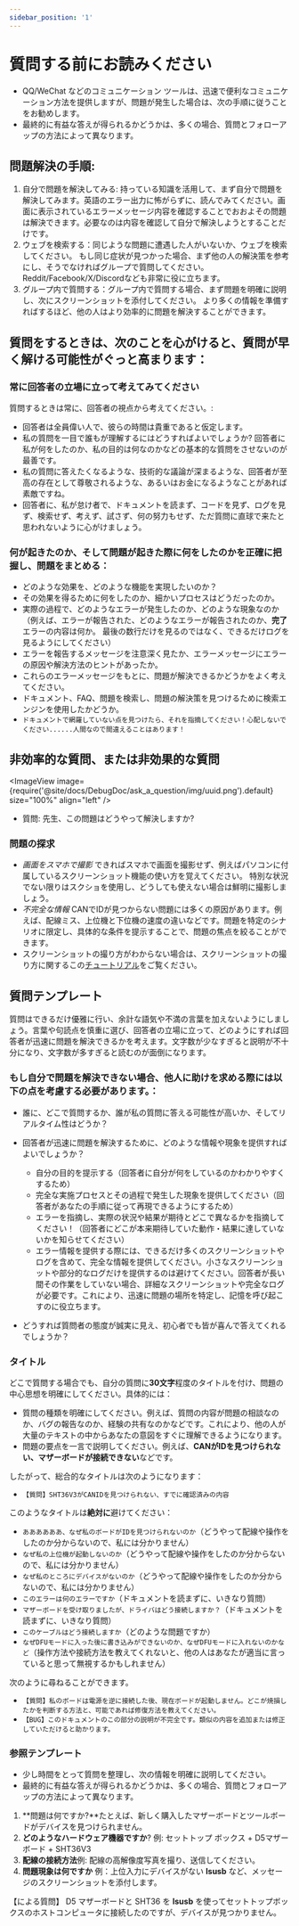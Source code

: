 ```yaml
---
sidebar_position: '1'
---
```



# 質問する前にお読みください

- QQ/WeChat などのコミュニケーション ツールは、迅速で便利なコミュニケーション方法を提供しますが、問題が発生した場合は、次の手順に従うことをお勧めします。
- 最終的に有益な答えが得られるかどうかは、多くの場合、質問とフォローアップの方法によって異なります。

## 問題解決の手順:

1. 自分で問題を解決してみる: 持っている知識を活用して、まず自分で問題を解決してみます。英語のエラー出力に怖がらずに、読んでみてください。画面に表示されているエラーメッセージ内容を確認することでおおよその問題は解決できます。必要なのは内容を確認して自分で解決しようとすることだけです。
2. ウェブを検索する：同じような問題に遭遇した人がいないか、ウェブを検索してください。 もし同じ症状が見つかった場合、まず他の人の解決策を参考にし、そうでなければグループで質問してください。Reddit/Facebook/X/Discordなども非常に役に立ちます。
3. グループ内で質問する：グループ内で質問する場合、まず問題を明確に説明し、次にスクリーンショットを添付してください。 より多くの情報を準備すればするほど、他の人はより効率的に問題を解決することができます。

## 質問をするときは、次のことを心がけると、質問が早く解ける可能性がぐっと高まります：

### 常に回答者の立場に立って考えてみてください

質問するときは常に、回答者の視点から考えてください。:

- 回答者は全員偉い人で、彼らの時間は貴重であると仮定します。
- 私の質問を一目で誰もが理解するにはどうすればよいでしょうか? 回答者に私が何をしたのか、私の目的は何なのかなどの基本的な質問をさせないのが最善です。
- 私の質問に答えたくなるような、技術的な議論が深まるような、回答者が至高の存在として尊敬されるような、あるいはお金になるようなことがあれば素敵ですね。
- 回答者に、私が怠け者で、ドキュメントを読まず、コードを見ず、ログを見ず、検索せず、考えず、試さず、何の努力もせず、ただ質問に直球で来たと思われないように心がけましょう。

### 何が起きたのか、そして問題が起きた際に何をしたのかを正確に把握し、問題をまとめる：

- どのような効果を、どのような機能を実現したいのか？
- その効果を得るために何をしたのか、細かいプロセスはどうだったのか。
- 実際の過程で、どのようなエラーが発生したのか、どのような現象なのか（例えば、エラーが報告された、どのようなエラーが報告されたのか、**完了**エラーの内容は何か。 最後の数行だけを見るのではなく、できるだけログを見るようにしてください）
- エラーを報告するメッセージを注意深く見たか、エラーメッセージにエラーの原因や解決方法のヒントがあったか。
- これらのエラーメッセージをもとに、問題が解決できるかどうかをよく考えてください。
- ドキュメント、FAQ、問題を検索し、問題の解決策を見つけるために検索エンジンを使用したかどうか。
- `ドキュメントで網羅していない点を見つけたら、それを指摘してください！心配しないでください......人間なので間違えることはあります！`

## 非効率的な質問、または非効果的な質問

<ImageView image={require('@site/docs/DebugDoc/ask_a_question/img/uuid.png').default} size="100%" align="left" />

- 質問: 先生、この問題はどうやって解決しますか?

### 問題の探求

- *画面をスマホで撮影* できればスマホで画面を撮影せず、例えばパソコンに付属しているスクリーンショット機能の使い方を覚えてください。 特別な状況でない限りはスクショを使用し、どうしても使えない場合は鮮明に撮影しましょう。
- *不完全な情報* CANでIDが見つからない問題には多くの原因があります。例えば、配線ミス、上位機と下位機の速度の違いなどです。問題を特定のシナリオに限定し、具体的な条件を提示することで、問題の焦点を絞ることができます。
- スクリーンショットの撮り方がわからない場合は、スクリーンショットの撮り方に関するこの[チュートリアル](https://www.bilibili.com/video/BV1LB4y1t7jy/?spm_id_from=333.337.search-card.all.click&vd_source=36affb37d7228751cd1fcbbda487dfdf)をご覧ください。

## 質問テンプレート

質問はできるだけ優雅に行い、余計な語気や不満の言葉を加えないようにしましょう。言葉や句読点を慎重に選び、回答者の立場に立って、どのようにすれば回答者が迅速に問題を解決できるかを考えます。文字数が少なすぎると説明が不十分になり、文字数が多すぎると読むのが面倒になります。

### もし自分で問題を解決できない場合、他人に助けを求める際には以下の点を考慮する必要があります。：

- 誰に、どこで質問するか、誰が私の質問に答える可能性が高いか、そしてリアルタイム性はどうか？

- 回答者が迅速に問題を解決するために、どのような情報や現象を提供すればよいでしょうか？

    - 自分の目的を提示する（回答者に自分が何をしているのかわかりやすくするため）
    - 完全な実施プロセスとその過程で発生した現象を提供してください（回答者があなたの手順に従って再現できるようにするため）
    - エラーを指摘し、実際の状況や結果が期待とどこで異なるかを指摘してください！（回答者にどこが本来期待していた動作・結果に達していないかを知らせてください）
    - エラー情報を提供する際には、できるだけ多くのスクリーンショットやログを含めて、完全な情報を提供してください。小さなスクリーンショットや部分的なログだけを提供するのは避けてください。回答者が長い間その作業をしていない場合、詳細なスクリーンショットや完全なログが必要です。これにより、迅速に問題の場所を特定し、記憶を呼び起こすのに役立ちます。

- どうすれば質問者の態度が誠実に見え、初心者でも皆が喜んで答えてくれるでしょうか？

### タイトル

どこで質問する場合でも、自分の質問に**30文字**程度のタイトルを付け、問題の中心思想を明確にしてください。具体的には：

- 質問の種類を明確にしてください。例えば、質問の内容が問題の相談なのか、バグの報告なのか、経験の共有なのかなどです。これにより、他の人が大量のテキストの中からあなたの意図をすぐに理解できるようになります。
- 問題の要点を一言で説明してください。例えば、**CANがIDを見つけられない、マザーボードが接続できない**などです。

したがって、総合的なタイトルは次のようになります：

- `【質問】SHT36V3がCANIDを見つけられない、すでに確認済みの内容`

このようなタイトルは**絶対に**避けてください：

- `ああああああ、なぜ私のボードがIDを見つけられないのか`（どうやって配線や操作をしたのか分からないので、私には分かりません）
- `なぜ私の上位機が起動しないのか`（どうやって配線や操作をしたのか分からないので、私には分かりません）
- `なぜ私のところにデバイスがないのか`（どうやって配線や操作をしたのか分からないので、私には分かりません）
- `このエラーは何のエラーですか`（ドキュメントを読まずに、いきなり質問）
- `マザーボードを受け取りましたが、ドライバはどう接続しますか？`（ドキュメントを読まずに、いきなり質問）
- `このケーブルはどう接続しますか`（どのような問題ですか）
- `なぜDFUモードに入った後に書き込みができないのか、なぜDFUモードに入れないのかなど`（操作方法や接続方法を教えてくれないと、他の人はあなたが適当に言っていると思って無視するかもしれません）

次のように尋ねることができます。

- `【質問】私のボードは電源を逆に接続した後、現在ボードが起動しません。どこが焼損したかを判断する方法と、可能であれば修復方法を教えてください。`
- `【BUG】このドキュメントのこの部分の説明が不完全です。類似の内容を追加または修正していただけると助かります。`

### 参照テンプレート

- 少し時間をとって質問を整理し、次の情報を明確に説明してください。
- 最終的に有益な答えが得られるかどうかは、多くの場合、質問とフォローアップの方法によって異なります。

1. **問題は何ですか?**たとえば、新しく購入したマザーボードとツールボードがデバイスを見つけられません。
2. **どのようなハードウェア機器ですか**? 例: セットトップ ボックス + D5マザーボード + SHT36V3
3. **配線の接続方法**例: 配線の高解像度写真を撮り、送信してください。
4. **問題現象は何ですか** 例：上位入力にデバイスがない **lsusb** など、メッセージのスクリーンショットを添付します。

【による質問】 D5 マザーボードと SHT36 を **lsusb** を使ってセットトップボックスのホストコンピュータに接続したのですが、デバイスが見つかりません。
